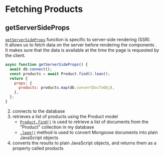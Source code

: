 # Fetching Products

## getServerSideProps

[`getServerSideProps`](https://nextjs.org/docs/pages/building-your-application/data-fetching/get-server-side-props) function is specific to server-side rendering (SSR).\
It allows us to fetch data on the server before rendering the components .\
It makes sure that the data is available at the time the page is requested by the client.

```js showLineNumbers filename="API.js "
async function getServerSideProps() {
  await db.connect();
  const products = await Product.find().lean();
  return {
    props: {
      products: products.map(db.convertDocToObj),
    },
  };
}
```

2. connects to the database
3. retrieves a list of products using the Product model
   - [`Product.find()`](https://mongoosejs.com/docs/queries.html) is used to retrieve a list of documents from the "Product" collection in my database
   - [`.lean()`](https://mongoosejs.com/docs/tutorials/lean.html) method is used to convert Mongoose documents into plain JavaScript objects
4. converts the results to plain JavaScript objects, and returns them as a property called products
